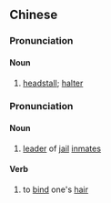 {{also|笼头}}
==Chinese==
{{zh-forms|s=笼头}}

===Pronunciation===
{{zh-pron
|m=lóngtou
|c=lung4 tau4
|cat=n
}}

====Noun====
{{zh-noun}}

# [[headstall]]; [[halter]]

===Pronunciation===
{{zh-pron
|m=lóngtóu
|c=lung4 tau4
|cat=n,v
}}

====Noun====
{{zh-noun}}

# [[leader]] of [[jail]] [[inmate]]s

====Verb====
{{zh-verb}}

# to [[bind]] one's [[hair]]
